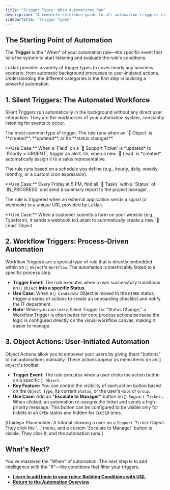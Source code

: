 ```yaml
---
title: "Trigger Types: When Automations Run"
description: "A complete reference guide to all automation triggers in Luklak, grouped into three categories: Silent (event-based), Workflow (status-based), and Object Actions (user-initiated)."
sidebarTitle: "Trigger Types"
---
```


## The Starting Point of Automation

The **Trigger** is the "When" of your automation rule—the specific event that tells the system to start listening and evaluate the rule's conditions.

Luklak provides a variety of trigger types to cover nearly any business scenario, from automatic background processes to user-initiated actions. Understanding the different categories is the first step in building a powerful automation.

## 1. Silent Triggers: The Automated Workforce

Silent Triggers run automatically in the background without any direct user interaction. They are the workhorses of your automation system, constantly listening for events to occur.

<CardGroup cols={1}>
  <Card title="Object Events" icon="cube" iconType="duotone">
    <p>The most common type of trigger. The rule runs when an `🧊 Object` is **created**, **updated**, or its **status changes**.</p>
    <p>**Use Case:** When a `Field` on a `🧊 Support Ticket` is *updated* to `Priority = URGENT`, trigger an alert. Or, when a new `🧊 Lead` is *created*, automatically assign it to a sales representative.</p>
  </Card>
  <Card title="Scheduled" icon="clock" iconType="duotone">
    <p>The rule runs based on a schedule you define (e.g., hourly, daily, weekly, monthly, or a custom cron expression).</p>
    <p>**Use Case:** Every Friday at 5 PM, find all `🧊 Tasks` with a `Status` of `IN_PROGRESS` and send a summary report to the project manager.</p>
  </Card>
  <Card title="Incoming Webhook" icon="cloud-arrow-down" iconType="duotone">
    <p>The rule is triggered when an external application sends a signal (a webhook) to a unique URL provided by Luklak.</p>
    <p>**Use Case:** When a customer submits a form on your website (e.g., Typeform), it sends a webhook to Luklak to automatically create a new `🧊 Lead` Object.</p>
  </Card>
</CardGroup>

## 2. Workflow Triggers: Process-Driven Automation

Workflow Triggers are a special type of rule that is directly embedded within an `🧊 Object`'s `Workflow`. The automation is inextricably linked to a specific process step.

- **Trigger Event:** The rule executes when a user successfully transitions an `🧊 Object` **into a specific Status**.
- **Use Case:** When a `🧊 Candidate` Object is moved to the `HIRED` status, trigger a series of actions to create an onboarding checklist and notify the IT department.
- **Note:** While you *can* use a Silent Trigger for "Status Change," a Workflow Trigger is often better for core process actions because the logic is configured directly on the visual workflow canvas, making it easier to manage.

## 3. Object Actions: User-Initiated Automation

Object Actions allow you to empower your users by giving them "buttons" to run automations manually. These actions appear as menu items on an `🧊 Object`'s toolbar.

- **Trigger Event:** The rule executes when a user clicks the action button on a specific `🧊 Object`.
- **Key Feature:** You can control the visibility of each action button based on the `Object Type`, its current `Status`, or the user's `Role` or `Group`.
- **Use Case:** Add an **"Escalate to Manager"** button on `🧊 Support Tickets`. When clicked, an automation re-assigns the ticket and sends a high-priority message. This button can be configured to be visible only for tickets in an `OPEN` status and hidden for `CLOSED` ones.

[Guidejar Placeholder: A tutorial showing a user on a `Support Ticket` Object. They click the '...' menu, and a custom 'Escalate to Manager' button is visible. They click it, and the automation runs.]

## What's Next?

You've mastered the "When" of automation. The next step is to add intelligence with the "If"—the conditions that filter your triggers.

- [**Learn to add logic to your rules: Building Conditions with UQL**](/en/02-platform/platform-overview/universal-automation/building-conditions)
- [**Return to the Automation Overview**](/en/02-platform/platform-overview/universal-automation)